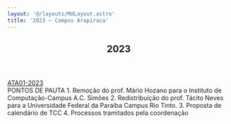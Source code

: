```yaml
---
layout: '@/layouts/MdLayout.astro'
title: '2023 — Campus Arapiraca'
---
```



<span></span>
<article id="content">
<header>

<h1>
         2023
        </h1>


</header>
<div id="viewlet-above-content-body">
</div>
<div id="content-core">
<div class="row">
<div class="col-lg-6 col-md-6 descriptionView">
<div class="descriptionItem">
<div class="title">
<a href="/cpt/documentos/atas-do-colegiado-e-nde/colegiado/2023/ata_01_2023.pdf/view">
             ATA01-2023
            </a>
</div>
<div class="description">
            PONTOS DE PAUTA 1. Remoção do prof. Mário Hozano para o Instituto de Computação-Campus A.C. Simões 2. Redistribuição do prof. Tácito Neves para a Universidade Federal da Paraíba Campus Rio Tinto. 3. Proposta de calendário de TCC 4. Processos tramitados pela coordenação
           </div>
</div>
</div>
</div>

</div>
<div id="viewlet-below-content-body">
</div>
</article>
